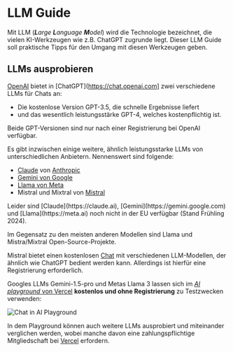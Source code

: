 
# LLM Guide

Mit LLM (_**L**arge **L**anguage **M**odel_) wird die Technologie bezeichnet,
die vielen KI-Werkzeugen wie z.B. ChatGPT zugrunde liegt. Dieser LLM Guide
soll praktische Tipps für den Umgang mit diesen Werkzeugen geben.

## LLMs ausprobieren

[OpenAI](https://openai.com) bietet in [ChatGPT](https://chat.openai.com]
zwei verschiedene LLMs für Chats an:

- Die kostenlose Version GPT-3.5, die schnelle Ergebnisse liefert
- und das wesentlich leistungsstärke GPT-4, welches kostenpflichtig ist.

Beide GPT-Versionen sind nur nach einer Registrierung bei OpenAI verfügbar.

Es gibt inzwischen einige weitere, ähnlich leistungsstarke LLMs von 
unterschiedlichen Anbietern. Nennenswert sind folgende:

- [Claude](https://claude.ai) von [Anthropic](https://anthropic.com)
- [Gemini von Google](https://gemini.google.com)
- [Llama von Meta](https://llama.meta.ai)
- Mistral und Mixtral von [Mistral](https://mistral.ai)

<Callout>
Leider sind [Claude](https://claude.ai), [Gemini](https://gemini.google.com) und [Llama](https://meta.ai) noch nicht in der EU verfügbar (Stand Frühling 2024).
</Callout>

Im Gegensatz zu den meisten anderen Modellen sind Llama und Mistra/Mixtral 
Open-Source-Projekte.

Mistral bietet einen kostenlosen [Chat](https://chat.mistral.ai) mit verschiedenen
LLM-Modellen, der ähnlich wie ChatGPT bedient werden kann. Allerdings ist hierfür
eine Registrierung erforderlich.

Googles LLMs Gemini-1.5-pro und Metas Llama 3 lassen sich im 
[_AI playground_ von Vercel](https://sdk.vercel.ai) **kostenlos und ohne 
Registrierung** zu Testzwecken verwenden:

![Chat in AI Playground](/images/tabelle_eu_staedte.png) 

In dem Playground können auch weitere LLMs ausprobiert und miteinander verglichen
werden, wobei manche davon eine zahlungspflichtige Mitgliedschaft bei 
[Vercel](https://vercel.com) erfordern. 
